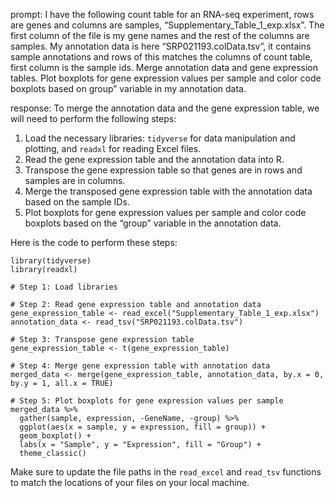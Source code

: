 prompt:
I have the following count table for an RNA-seq experiment, rows are genes and columns are samples, "Supplementary_Table_1_exp.xlsx". The first column of the file is my gene names and the rest of the columns are samples. My annotation data is here  "SRP021193.colData.tsv", it contains sample annotations and rows of this matches the columns of count table, first column is the sample ids. Merge annotation data and gene expression tables. Plot boxplots for gene expression values per sample and color code boxplots based on group" variable in my annotation data.

response:
To merge the annotation data and the gene expression table, we will need to perform the following steps:

1. Load the necessary libraries: `tidyverse` for data manipulation and plotting, and `readxl` for reading Excel files.
2. Read the gene expression table and the annotation data into R.
3. Transpose the gene expression table so that genes are in rows and samples are in columns.
4. Merge the transposed gene expression table with the annotation data based on the sample IDs.
5. Plot boxplots for gene expression values per sample and color code boxplots based on the "group" variable in the annotation data.

Here is the code to perform these steps:

```
library(tidyverse)
library(readxl)

# Step 1: Load libraries

# Step 2: Read gene expression table and annotation data
gene_expression_table <- read_excel("Supplementary_Table_1_exp.xlsx")
annotation_data <- read_tsv("SRP021193.colData.tsv")

# Step 3: Transpose gene expression table
gene_expression_table <- t(gene_expression_table)

# Step 4: Merge gene expression table with annotation data
merged_data <- merge(gene_expression_table, annotation_data, by.x = 0, by.y = 1, all.x = TRUE)

# Step 5: Plot boxplots for gene expression values per sample
merged_data %>%
  gather(sample, expression, -GeneName, -group) %>%
  ggplot(aes(x = sample, y = expression, fill = group)) +
  geom_boxplot() +
  labs(x = "Sample", y = "Expression", fill = "Group") +
  theme_classic()
```

Make sure to update the file paths in the `read_excel` and `read_tsv` functions to match the locations of your files on your local machine.

